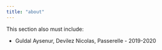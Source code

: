 ```yaml
---
title: "about"
---
```


This section also must include: 

- Guldal Aysenur, Devilez Nicolas, Passerelle - 2019-2020



